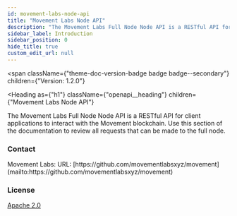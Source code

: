 ```yaml
---
id: movement-labs-node-api
title: "Movement Labs Node API"
description: "The Movement Labs Full Node Node API is a RESTful API for client applications to interact with the Movement blockchain. Use this section of the documentation to review all requests that can be made to the full node."
sidebar_label: Introduction
sidebar_position: 0
hide_title: true
custom_edit_url: null
---
```



<span
  className={"theme-doc-version-badge badge badge--secondary"}
  children={"Version: 1.2.0"}
>
</span>

<Heading
  as={"h1"}
  className={"openapi__heading"}
  children={"Movement Labs Node API"}
>
</Heading>



The Movement Labs Full Node Node API is a RESTful API for client applications to interact with the Movement blockchain. Use this section of the documentation to review all requests that can be made to the full node.

<div
  style={{"display":"flex","flexDirection":"column","marginBottom":"var(--ifm-paragraph-margin-bottom)"}}
>
  <h3
    style={{"marginBottom":"0.25rem"}}
  >
    Contact
  </h3><span>
    Movement Labs: 
  </span><span>
    URL: [https://github.com/movementlabsxyz/movement](mailto:https://github.com/movementlabsxyz/movement)
  </span>
</div><div
  style={{"marginBottom":"var(--ifm-paragraph-margin-bottom)"}}
>
  <h3
    style={{"marginBottom":"0.25rem"}}
  >
    License
  </h3><a
    href={"https://www.apache.org/licenses/LICENSE-2.0.html"}
  >
    Apache 2.0
  </a>
</div>
      